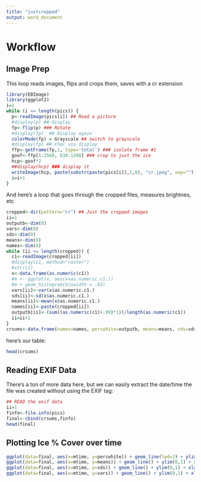 ```yaml
---
title: "justcropped"
output: word_document
---
```


# Workflow

## Image Prep
This loop reads images, flips and crops them, saves with a cr estension

```r
library(EBImage)
library(ggplot2)
i=1
while (i <= length(pics)) { 
  p<-readImage(pics[i]) ## Read a picture 
  #display(p) ## Display
  fp<-flip(p) ### Rotate
  #display(fp)  ## Display again
  colorMode(fp) = Grayscale ## switch to grayscale
  #display(fp) ## chec via display
  ffp<-getFrame(fp,1, type='total') ### isolate frame #1
  goof<-ffp[1:2560, 830:1300] ### crop to just the ice
  hcp<-goof*2
  ##display(hcp) ### display it
  writeImage(hcp, paste(substr(paste(pics[i]),1,8), "cr.jpeg", sep=""), quality=85)
  i=i+1
}
```


And here's a loop that goes through the cropped files, measures brightnes, etc
``` r
cropped<-dir(pattern="cr") ## Just the cropped images
ii=1
outputb<-dim(0)
vars<-dim(0)
sds<-dim(0)
means<-dim(0)
names<-dim(0)
while (ii <= length(cropped)) { 
  c1<-readImage(cropped[ii])
  #display(c1, method="raster")
  #str(c1)
  x<-data.frame(as.numeric(c1))
  #m <- ggplot(x, aes(x=as.numeric.c1.))
  #m + geom_histogram(binwidth = .02)
  vars[ii]<-var(x$as.numeric.c1.)
  sds[ii]<-sd(x$as.numeric.c1.)
  means[ii]<-mean(x$as.numeric.c1.)
  names[ii]<-paste(cropped[ii])
  outputb[ii]<-(sum((as.numeric(c1)>.99)*1))/length(as.numeric(c1))
  ii=ii+1
}
crsums<-data.frame(names=names, percwhite=outputb, means=means, sds=sds, vars=vars, sample=seq(1:50))
```

here's our table:
``` r
head(crsums)
```

## Reading EXIF Data

There's a ton of more data here, but we can easily extract the date/time the file was created without using the EXIF tag:

```r
## READ the exif data
ii=1
finfo<-file.info(pics)
final<-cbind(crsums,finfo)
head(final)
```

## Plotting Ice % Cover over time

```r
ggplot(data=final, aes(x=mtime, y=percwhite)) + geom_line(lwd=3) + ylim(0,1) + xlab("Time of Day") + ylab("% Ice Cover")
ggplot(data=final, aes(x=mtime, y=means)) + geom_line() + ylim(0,1) + xlab("Time of Day") + ylab("Mean Brightness")
ggplot(data=final, aes(x=mtime, y=sds)) + geom_line() + ylim(0,1) + xlab("Time of Day") + ylab("Std. Dev(Brightness)")
ggplot(data=final, aes(x=mtime, y=vars)) + geom_line() + ylim(0,1) + xlab("Time of Day") + ylab("Var(Brightness)")
```


